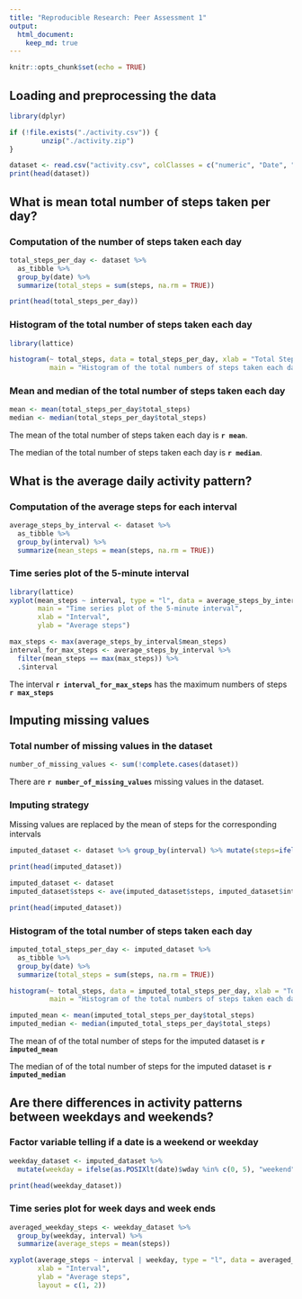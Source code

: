 ```yaml
---
title: "Reproducible Research: Peer Assessment 1"
output: 
  html_document:
    keep_md: true
---
```


```r
knitr::opts_chunk$set(echo = TRUE)
```


## Loading and preprocessing the data
```r
library(dplyr)

if (!file.exists("./activity.csv")) {
        unzip("./activity.zip")
}

dataset <- read.csv("activity.csv", colClasses = c("numeric", "Date", "numeric"))
print(head(dataset))
```



## What is mean total number of steps taken per day?

### Computation of the number of steps taken each day

```r

total_steps_per_day <- dataset %>%
  as_tibble %>%
  group_by(date) %>%
  summarize(total_steps = sum(steps, na.rm = TRUE))

print(head(total_steps_per_day))
```

### Histogram of the total number of steps taken each day

```r
library(lattice)

histogram(~ total_steps, data = total_steps_per_day, xlab = "Total Steps",
          main = "Histogram of the total numbers of steps taken each day")
```

### Mean and median of the total number of steps taken each day

```r
mean <- mean(total_steps_per_day$total_steps)
median <- median(total_steps_per_day$total_steps)
```
The mean of the total number of steps taken each day is **`r mean`**.

The median of the total number of steps taken each day is **`r median`**.

## What is the average daily activity pattern?

### Computation of the average steps for each interval

```r
average_steps_by_interval <- dataset %>%
  as_tibble %>%
  group_by(interval) %>%
  summarize(mean_steps = mean(steps, na.rm = TRUE))
```

### Time series plot of the 5-minute interval
```r
library(lattice)
xyplot(mean_steps ~ interval, type = "l", data = average_steps_by_interval,
       main = "Time series plot of the 5-minute interval",
       xlab = "Interval",
       ylab = "Average steps")
```

```r
max_steps <- max(average_steps_by_interval$mean_steps)
interval_for_max_steps <- average_steps_by_interval %>%
  filter(mean_steps == max(max_steps)) %>%
  .$interval
```

The interval **`r interval_for_max_steps`** has the maximum numbers of steps **`r max_steps`**

## Imputing missing values

### Total number of missing values in the dataset
```r
number_of_missing_values <- sum(!complete.cases(dataset))
```

There are **`r number_of_missing_values`** missing values in the dataset.

### Imputing strategy

Missing values are replaced by the mean of steps for the corresponding intervals

```r
imputed_dataset <- dataset %>% group_by(interval) %>% mutate(steps=ifelse(is.na(steps), mean(steps, na.rm = TRUE), steps))

print(head(imputed_dataset))
```

```r
imputed_dataset <- dataset
imputed_dataset$steps <- ave(imputed_dataset$steps, imputed_dataset$interval, FUN = function(x) {ifelse(is.na(x), mean(x, na.rm = TRUE), x)})

print(head(imputed_dataset))
```

### Histogram of the total number of steps taken each day

```r
imputed_total_steps_per_day <- imputed_dataset %>%
  as_tibble %>%
  group_by(date) %>%
  summarize(total_steps = sum(steps, na.rm = TRUE))

histogram(~ total_steps, data = imputed_total_steps_per_day, xlab = "Total Steps",
          main = "Histogram of the total numbers of steps taken each day")

imputed_mean <- mean(imputed_total_steps_per_day$total_steps)
imputed_median <- median(imputed_total_steps_per_day$total_steps)

```

The mean of of the total number of steps for the imputed dataset is **`r imputed_mean`**

The median of of the total number of steps for the imputed dataset is **`r imputed_median`**

## Are there differences in activity patterns between weekdays and weekends?

### Factor variable telling if a date is a weekend or weekday

```r
weekday_dataset <- imputed_dataset %>%
  mutate(weekday = ifelse(as.POSIXlt(date)$wday %in% c(0, 5), "weekend", "weekday"))

print(head(weekday_dataset))
```

### Time series plot for week days and week ends
```r
averaged_weekday_steps <- weekday_dataset %>%
  group_by(weekday, interval) %>%
  summarize(average_steps = mean(steps))

xyplot(average_steps ~ interval | weekday, type = "l", data = averaged_weekday_steps,
       xlab = "Interval",
       ylab = "Average steps",
       layout = c(1, 2))
```
